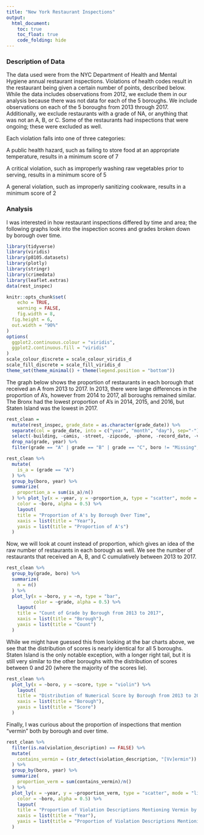 ```yaml
---
title: "New York Restaurant Inspections"
output: 
  html_document:
    toc: true
    toc_float: true
    code_folding: hide
---
```


### Description of Data

The data used were from the NYC Department of Health and Mental Hygiene annual restaurant inspections. Violations of health codes result in the restaurant being given a certain number of points, described below. While the data includes observations from 2012, we exclude them in our analysis because there was not data for each of the 5 boroughs. We include observations on each of the 5 boroughs from 2013 through 2017. Additionally, we exclude restaurants with a grade of NA, or anything that was not an A, B, or C. Some of the restaurants had inspections that were ongoing; these were excluded as well. 

Each violation falls into one of three categories:

A public health hazard, such as failing to store food at an appropriate temperature, results in a minimum score of 7

A critical violation, such as improperly washing raw vegetables prior to serving, results in a minimum score of 5

A general violation, such as improperly sanitizing cookware, results in a minimum score of 2


### Analysis

I was interested in how restaurant inspections differed by time and area; the following graphs look into the inspection scores and grades broken down by borough over time.

```r
library(tidyverse)
library(viridis)
library(p8105.datasets)
library(plotly)
library(stringr)
library(crimedata)
library(leaflet.extras)
data(rest_inspec)

knitr::opts_chunk$set(
	echo = TRUE,
	warning = FALSE,
	fig.width = 8, 
  fig.height = 6,
  out.width = "90%"
)
options(
  ggplot2.continuous.colour = "viridis",
  ggplot2.continuous.fill = "viridis"
)
scale_colour_discrete = scale_colour_viridis_d
scale_fill_discrete = scale_fill_viridis_d
theme_set(theme_minimal() + theme(legend.position = "bottom"))
```

The graph below shows the proportion of restaurants in each borough that received an A from 2013 to 2017. In 2013, there were large differences in the proportion of A's, however from 2014 to 2017, all boroughs remained similar. The Bronx had the lowest proportion of A's in 2014, 2015, and 2016, but Staten Island was the lowest in 2017. 

```r
rest_clean = 
  mutate(rest_inspec, grade_date = as.character(grade_date)) %>% 
  separate(col = grade_date, into = c("year", "month", "day"), sep="-") %>% 
  select(-building, -camis, -street, -zipcode, -phone, -record_date, -violation_code) %>% 
  drop_na(grade, year) %>%
  filter(grade == "A" | grade == "B" | grade == "C", boro != "Missing", year != "2012")

rest_clean %>% 
  mutate(
    is_a = (grade == "A")
  ) %>% 
  group_by(boro, year) %>% 
  summarize(
    proportion_a = sum(is_a)/n()
  ) %>% plot_ly(x = ~year, y = ~proportion_a, type = "scatter", mode = "lines+markers",
    color = ~boro, alpha = 0.5) %>% 
    layout(
    title = "Proportion of A's by Borough Over Time",
    xaxis = list(title = "Year"),
    yaxis = list(title = "Proportion of A's")
  )
```

Now, we will look at count instead of proportion, which gives an idea of the raw number of restaurants in each borough as well. We see the number of restaurants that received an A, B, and C cumulatively between 2013 to 2017.

```r
rest_clean %>% 
  group_by(grade, boro) %>% 
  summarize(
    n = n()
  ) %>% 
  plot_ly(x = ~boro, y = ~n, type = "bar",
          color = ~grade, alpha = 0.5) %>% 
    layout(
    title = "Count of Grade by Borough from 2013 to 2017",
    xaxis = list(title = "Borough"),
    yaxis = list(title = "Count")
  )
```

While we might have guessed this from looking at the bar charts above, we see that the distribution of scores is nearly identical for all 5 boroughs. Staten Island is the only notable exception, with a longer right tail, but it is still very similar to the other boroughs with the distribution of scores between 0 and 20 (where the majority of the scores lie).

```r
rest_clean %>% 
  plot_ly(x = ~boro, y = ~score, type = "violin") %>% 
    layout(
    title = "Distribution of Numerical Score by Borough from 2013 to 2017",
    xaxis = list(title = "Borough"),
    yaxis = list(title = "Score")
  )
```

Finally, I was curious about the proportion of inspections that mention "vermin" both by borough and over time.

```r
rest_clean %>% 
  filter(is.na(violation_description) == FALSE) %>% 
  mutate(
    contains_vermin = (str_detect(violation_description, "[Vv]ermin"))
  ) %>% 
  group_by(boro, year) %>% 
  summarize(
    proportion_verm = sum(contains_vermin)/n()
  ) %>% 
  plot_ly(x = ~year, y = ~proportion_verm, type = "scatter", mode = "lines+markers",
    color = ~boro, alpha = 0.5) %>% 
    layout(
    title = "Proportion of Violation Descriptions Mentioning Vermin by Borough Over Time",
    xaxis = list(title = "Year"),
    yaxis = list(title = "Proportion of Violation Descriptions Mentioning Vermin")
  )
```

